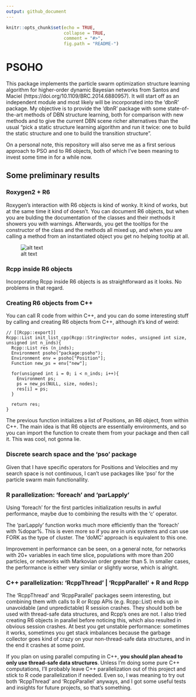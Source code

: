 ```yaml
---
output: github_document
---
```


```r
knitr::opts_chunk$set(echo = TRUE, 
                      collapse = TRUE, 
                      comment = "#>",
                      fig.path = "README-")
```

# PSOHO

This package implements the particle swarm optimization structure learning algorithm for higher-order dynamic Bayesian networks from Santos and Maciel (https://doi.org/10.1109/BRC.2014.6880957). It will start off as an independent module and most likely will be incorporated into the 'dbnR' package. My objective is to provide the 'dbnR' package with some state-of-the-art methods of DBN structure learning, both for comparison with new methods and to give the current DBN scene richer alternatives than the usual "pick a static structure learning algorithm and run it twice: one to build the static structure and one to build the transition structure".

On a personal note, this repository will also serve me as a first serious approach to PSO and to R6 objects, both of which I've been meaning to invest some time in for a while now. 

## Some preliminary results

### Roxygen2 + R6
Roxygen's interaction with R6 objects is kind of wonky. It kind of works, but at the same time it kind of doesn't. You can document R6 objects, but when you are bulding the documentation of the classes and their methods it showers you with warnings. Afterwards, you get the tooltips for the constructor of the class and the methods all mixed up, and when you are calling a method from an instantiated object you get no helping tooltip at all.

![alt text](https://raw.githubusercontent.com/dkesada/psoho/master/media/r6_roxygen.png)

### Rcpp inside R6 objects
Incorporating Rcpp inside R6 objects is as straightforward as it looks. No problems in that regard.

### Creating R6 objects from C++
You can call R code from within C++, and you can do some interesting stuff by calling and creating R6 objects from C++, although it's kind of weird:

```Rcpp
// [[Rcpp::export]]
Rcpp::List init_list_cpp(Rcpp::StringVector nodes, unsigned int size, unsigned int n_inds){
  Rcpp::List res (n_inds);
  Environment psoho("package:psoho");
  Environment env = psoho["Position"];
  Function new_ps = env["new"];
  
  for(unsigned int i = 0; i < n_inds; i++){
    Environment ps;
    ps = new_ps(NULL, size, nodes);
    res[i] = ps;
  }
  
  return res;
}
```

The previous function initializes a list of Positions, an R6 object, from within C++. The main idea is that R6 objects are essentially environments, and so you can import the function to create them from your package and then call it. This was cool, not gonna lie.

### Discrete search space and the 'pso' package
Given that I have specific operators for Positions and Velocities and my search space is not continuous, I can't use packages like 'pso' for the particle swarm main functionallity.

### R parallelization: 'foreach' and 'parLapply'
Using 'foreach' for the first particles initialization results in awful performance, maybe due to combining the results with the 'c' operator.

The 'parLapply' function works much more efficiently than the 'foreach' with %dopar%. This is even more so if you are in unix systems and can use FORK as the type of cluster. The 'doMC' approach is equivalent to this one.

Improvement in performance can be seen, on a general note, for networks with 20+ variables in each time slice, populations with more than 200 particles, or networks with Markovian order greater than 5. In smaller cases, the performance is either very similar or slightly worse, which is alright.

### C++ parallelization: 'RcppThread' | 'RcppParallel' + R and Rcpp
The 'RcppThread' and 'RcppParallel' packages seem interesting, but combining them with calls to R or Rcpp APIs (e.g. Rcpp::List) ends up in unavoidable (and unpredictable) R session crashes. They should both be used with thread-safe data structures, and Rcpp's ones are not. I also tried creating R6 objects in parallel before noticing this, which also resulted in obvious session crashes. At best you get unstable performance: sometimes it works, sometimes you get stack imbalances because the garbage collector goes kind of crazy on your non-thread-safe data structures, and in the end it crashes at some point. 

If you plan on using parallel computing in C++, **you should plan ahead to only use thread-safe data structures**. Unless I'm doing some pure C++ computations, I'll probably leave C++ parallelization out of this project and stick to R code parallelization if needed. Even so, I was meaning to try out both 'RcppThread' and 'RcppParallel' anyways, and I got some useful tests and insights for future projects, so that's something.

